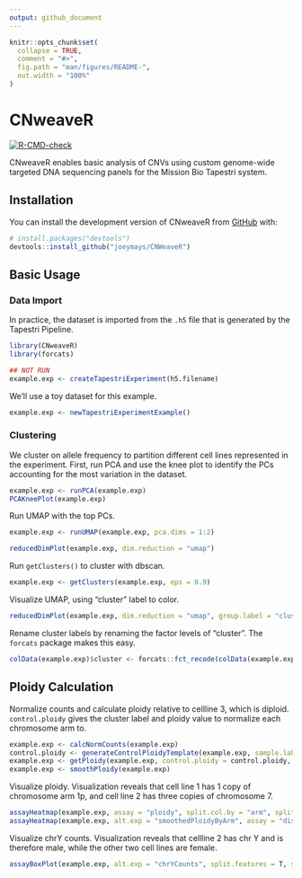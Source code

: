 ```yaml
---
output: github_document
---
```


<!-- README.md is generated from README.Rmd. Please edit that file -->

```r
knitr::opts_chunk$set(
  collapse = TRUE,
  comment = "#>",
  fig.path = "man/figures/README-",
  out.width = "100%"
)
```

# CNweaveR

<!-- badges: start -->
[![R-CMD-check](https://github.com/joeymays/CNweaveR/actions/workflows/R-CMD-check.yaml/badge.svg)](https://github.com/joeymays/CNweaveR/actions/workflows/R-CMD-check.yaml)
<!-- badges: end -->

CNweaveR enables basic analysis of CNVs using custom genome-wide targeted DNA sequencing panels for the Mission Bio Tapestri system.

## Installation

You can install the development version of CNweaveR from [GitHub](https://github.com/) with:

``` r
# install.packages("devtools")
devtools::install_github("joeymays/CNWeaveR")
```

## Basic Usage

### Data Import

In practice, the dataset is imported from the `.h5` file that is generated by the Tapestri Pipeline.
```r
library(CNweaveR)
library(forcats)
```

```r
## NOT RUN
example.exp <- createTapestriExperiment(h5.filename)
```

We'll use a toy dataset for this example.

```r
example.exp <- newTapestriExperimentExample()
```

### Clustering

We cluster on allele frequency to partition different cell lines represented in the experiment.
First, run PCA and use the knee plot to identify the PCs accounting for the most variation in the dataset.

```r
example.exp <- runPCA(example.exp)
PCAKneePlot(example.exp)
```

Run UMAP with the top PCs. 

```r
example.exp <- runUMAP(example.exp, pca.dims = 1:2)
```

```r
reducedDimPlot(example.exp, dim.reduction = "umap")
```

Run `getClusters()` to cluster with dbscan.

```r
example.exp <- getClusters(example.exp, eps = 0.9)
```

Visualize UMAP, using "cluster" label to color.

```r
reducedDimPlot(example.exp, dim.reduction = "umap", group.label = "cluster")
```

Rename cluster labels by renaming the factor levels of "cluster". 
The `forcats` package makes this easy.

```r
colData(example.exp)$cluster <- forcats::fct_recode(colData(example.exp)$cluster, cellline1 = "1", cellline2 = "2", cellline3 = "3")
```

## Ploidy Calculation 

Normalize counts and calculate ploidy relative to cellline 3, which is diploid. `control.ploidy` gives the cluster label and ploidy value to normalize each chromosome arm to. 

```r
example.exp <- calcNormCounts(example.exp)
control.ploidy <- generateControlPloidyTemplate(example.exp, sample.label.all = "cellline3", ploidy.all = 2)
example.exp <- getPloidy(example.exp, control.ploidy = control.ploidy, sample.category = "cluster")
example.exp <- smoothPloidy(example.exp)
```

Visualize ploidy. Visualization reveals that cell line 1 has 1 copy of chromosome arm 1p, and cell line 2 has three copies of chromosome 7.

```r
assayHeatmap(example.exp, assay = "ploidy", split.col.by = "arm", split.row.by = "cluster", annotate.row.by = "cluster", color.preset = "ploidy")
assayHeatmap(example.exp, alt.exp = "smoothedPloidyByArm", assay = "discretePloidy", split.row.by = "cluster", annotate.row.by = "cluster", color.preset = "ploidy")
```

Visualize chrY counts. Visualization reveals that cellline 2 has chr Y and is therefore male, while the other two cell lines are female. 

```r
assayBoxPlot(example.exp, alt.exp = "chrYCounts", split.features = T, split.x.by = "cluster")
```

